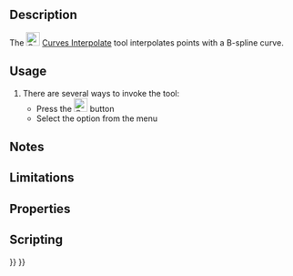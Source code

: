 <languages/>
<translate>

<!--T:1-->
{{Docnav
|[[Curves_Approximate|Approximate]]
|[[Curves_ParametricBlendCurve|ParametricBlendCurve]]
|[[Curves_Workbench|Curves]]
|IconL=Curves_Approximate.svg
|IconR=Curves_ParametricBlendCurve.svg
|IconC=Curves_workbench_icon.svg
}}

<!--T:2-->
{{GuiCommand
|Name=Curves Interpolate
|MenuLocation=Curves → Interpolate
|Workbenches=[[Curves_Workbench|Curves]]
}}

==Description== <!--T:3-->

<!--T:4-->
The [[Image:Curves_Interpolate.svg|24px]] [[Curves_Interpolate|Curves Interpolate]] tool interpolates points with a B-spline curve.

==Usage== <!--T:5-->

<!--T:6-->
# There are several ways to invoke the tool:
#* Press the [[Image:Curves_Interpolate.svg|24px]] button
#* Select the {{MenuCommand|Curves → Interpolate}} option from the menu


==Notes== <!--T:7-->


==Limitations== <!--T:8-->


==Properties== <!--T:9-->


==Scripting== <!--T:10-->


<!--T:11-->
{{Docnav
|[[Curves_Approximate|Approximate]]
|[[Curves_ParametricBlendCurve|ParametricBlendCurve]]
|[[Curves_Workbench|Curves]]
|IconL=Curves_Approximate.svg
|IconR=Curves_ParametricBlendCurve.svg
|IconC=Curves_workbench_icon.svg
}}

</translate>
{{Curves Tools navi{{#translation:}}}}
{{Userdocnavi{{#translation:}}}}